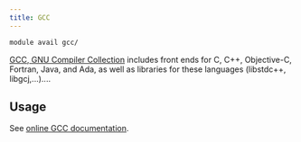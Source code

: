 ```yaml
---
title: GCC
---
```

```bash
module avail gcc/    
```

[GCC, GNU Compiler Collection](https://gcc.gnu.org/) includes front ends for C, C++, Objective-C, Fortran, Java, and Ada, as well as libraries for these languages (libstdc++, libgcj,...)....

## Usage

See [online GCC documentation](https://gcc.gnu.org/onlinedocs/).
